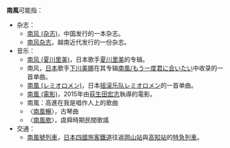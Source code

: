 '''南風'''可能指：
*杂志：
**[[南风_(杂志)|南风 (杂志)]]，中国发行的一本杂志。
**[[南风杂志|南风杂志]]，越南近代发行的一份杂志。
*音乐：
**[[南风_(夏川里美)|南风 (夏川里美)]]，日本歌手[[夏川里美|夏川里美]]的专辑。
**南风，[[日本|日本]]歌手[[下川美娜|下川美娜]]在其专辑[[南風/もう一度君に会いたい|南風/もう一度君に会いたい]]中收录的一首单曲。
**[[南風_(レミオロメン)|南風 (レミオロメン)]]，日本[[摇滚乐队|摇滚乐队]][[レミオロメン|レミオロメン]]的一首单曲。
**[[南風_(電影)|南風 (電影)]]，2015年由[[荻生田宏志|荻生田宏志]]執導的電影。
**南風：高進在我是唱作人上的歌曲
**〈[[南風暢|南風暢]]〉，古琴曲
**〈[[南風歌|南風歌]]〉，虞舜時期民間歌謠
*交通：
**[[南風號列車|南風號列車]]，[[日本|日本]][[四國旅客鐵道|四國旅客鐵道]]往返[[岡山站_(日本)|岡山站]]與[[高知站|高知站]]的[[特急列車|特急列車]]。
{{消歧义|cat=二字消歧義}}